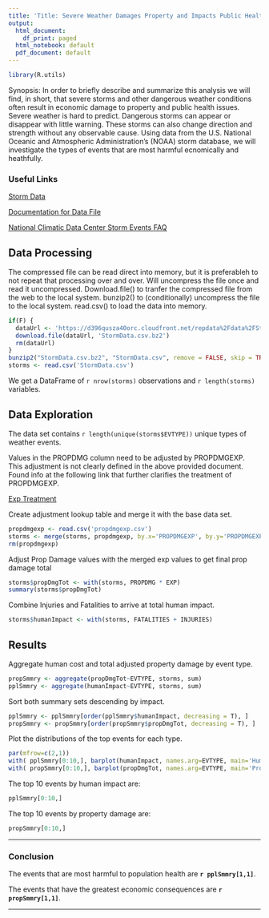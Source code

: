 ---
title: 'Title: Severe Weather Damages Property and Impacts Public Health'
output:
  html_document:
    df_print: paged
  html_notebook: default
  pdf_document: default
---

```{r include=FALSE}
library(R.utils)
```


Synopsis: In order to briefly describe and summarize this analysis we will find, in short, that severe storms and other dangerous weather conditions often result in economic damage to property and public health issues. Severe weather is hard to predict. Dangerous storms can appear or disappear with little warning. These storms can also change direction and strength without any observable cause. Using data from the U.S. National Oceanic and Atmospheric Administration's (NOAA) storm database, we will investigate the types of events that are most harmful ecnomically and heathfully.

### Useful Links

[Storm Data](https://d396qusza40orc.cloudfront.net/repdata%2Fdata%2FStormData.csv.bz2)

[Documentation for Data File](https://d396qusza40orc.cloudfront.net/repdata%2Fpeer2_doc%2Fpd01016005curr.pdf)

[National Climatic Data Center Storm Events FAQ](https://d396qusza40orc.cloudfront.net/repdata%2Fpeer2_doc%2FNCDC%20Storm%20Events-FAQ%20Page.pdf)


## Data Processing

The compressed file can be read direct into memory, but it is preferableh to not repeat that processing over and over. Will uncompress the file once and read it uncompressed.
Download.file() to tranfer the compressed file from the web to the local system.
bunzip2() to (conditionally) uncompress the file to the local system.
read.csv() to load the data into memory.
```{r}
if(F) {
  dataUrl <- 'https://d396qusza40orc.cloudfront.net/repdata%2Fdata%2FStormData.csv.bz2'
  download.file(dataUrl, 'StormData.csv.bz2')
  rm(dataUrl)
}
bunzip2("StormData.csv.bz2", "StormData.csv", remove = FALSE, skip = TRUE)
storms <- read.csv('StormData.csv')
```

We get a DataFrame of `r nrow(storms)` observations and `r length(storms)` variables.


## Data Exploration

The data set contains `r length(unique(storms$EVTYPE))` unique types of weather events.

Values in the PROPDMG column need to be adjusted by PROPDMGEXP. This adjustment is not clearly defined in the above provided document. Found info at the following link that further clarifies the treatment of PROPDMGEXP.

[Exp Treatment](http://rstudio-pubs-static.s3.amazonaws.com/58957_37b6723ee52b455990e149edde45e5b6.html)


Create adjustment lookup table and merge it with the base data set.
```{r}
propdmgexp <- read.csv('propdmgexp.csv')
storms <- merge(storms, propdmgexp, by.x='PROPDMGEXP', by.y='PROPDMGEXP')
rm(propdmgexp)
```


Adjust Prop Damage values with the merged exp values to get final prop damage total
```{r}
storms$propDmgTot <- with(storms, PROPDMG * EXP)
summary(storms$propDmgTot)
```


Combine Injuries and Fatalities to arrive at total human impact.
```{r}
storms$humanImpact <- with(storms, FATALITIES + INJURIES)
```


## Results

Aggregate human cost and total adjusted property damage by event type.
```{r}
propSmmry <- aggregate(propDmgTot~EVTYPE, storms, sum)
pplSmmry <- aggregate(humanImpact~EVTYPE, storms, sum)
```


Sort both summary sets descending by impact.
```{r}
pplSmmry <- pplSmmry[order(pplSmmry$humanImpact, decreasing = T), ]
propSmmry <- propSmmry[order(propSmmry$propDmgTot, decreasing = T), ]
```


Plot the distributions of the top events for each type.
```{r}
par(mfrow=c(2,1))
with( pplSmmry[0:10,], barplot(humanImpact, names.arg=EVTYPE, main='Human Impact Events - Top 10') )
with( propSmmry[0:10,], barplot(propDmgTot, names.arg=EVTYPE, main='Property Damage Events - Top 10') )
```


The top 10 events by human impact are:
```{r}
pplSmmry[0:10,]
```


The top 10 events by property damage are:
```{r}
propSmmry[0:10,]
```


---

### Conclusion

The events that are most harmful to population health are **`r pplSmmry[1,1]`**.

The events that have the greatest economic consequences are **`r propSmmry[1,1]`**.

---